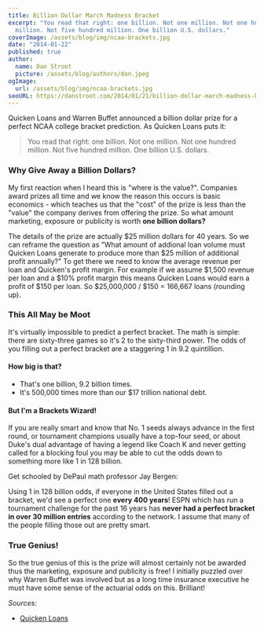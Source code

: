 ```yaml
---
title: Billion Dollar March Madness Bracket
excerpt: "You read that right: one billion. Not one million. Not one hundred
  million. Not five hundred million. One billion U.S. dollars."
coverImage: /assets/blog/img/ncaa-brackets.jpg
date: "2014-01-22"
published: true
author:
  name: Dan Stroot
  picture: /assets/blog/authors/dan.jpeg
ogImage:
  url: /assets/blog/img/ncaa-brackets.jpg
seoURL: https://danstroot.com/2014/01/21/billion-dollar-march-madness-bracket/
---
```


Quicken Loans and Warren Buffet announced a billion dollar prize for a perfect NCAA college bracket prediction. As Quicken Loans puts it:

> You read that right: one billion. Not one million. Not one hundred million. Not five hundred million. One billion U.S. dollars.

### Why Give Away a Billion Dollars?

My first reaction when I heard this is "where is the value?". Companies award prizes all time and we know the reason this occurs is basic economics - which teaches us that the "cost" of the prize is less than the "value" the company derives from offering the prize. So what amount marketing, exposure or publicity is worth **one billion dollars?**

The details of the prize are actually $25 million dollars for 40 years. So we can reframe the question as "What amount of addional loan volume must Quicken Loans generate to produce more than $25 million of additional profit annually?" To get there we need to know the average revenue per loan and Quicken's profit margin. For example if we assume $1,500 revenue per loan and a $10% profit margin this means Quicken Loans would earn a profit of $150 per loan. So $25,000,000 / $150 = 166,667 loans (rounding up).

### This All May be Moot

It's virtually impossible to predict a perfect bracket. The math is simple: there are sixty-three games so it's 2 to the sixty-third power. The odds of you filling out a perfect bracket are a staggering 1 in 9.2 quintillion.

#### How big is that?

- That's one billion, 9.2 billion times.
- It's 500,000 times more than our $17 trillion national debt.

#### But I'm a Brackets Wizard!

If you are really smart and know that No. 1 seeds always advance in the first round, or tournament champions usually have a top-four seed, or about Duke's dual advantage of having a legend like Coach K and never getting called for a blocking foul you may be able to cut the odds down to something more like 1 in 128 billion.

Get schooled by DePaul math professor Jay Bergen:

<YouTube link="https://youtu.be/O6Smkv11Mj4" />

Using 1 in 128 billion odds, if everyone in the United States filled out a bracket, we'd see a perfect one **every 400 years**! ESPN which has run a tournament challenge for the past 16 years has **never had a perfect bracket in over 30 million entries** according to the network. I assume that many of the people filling those out are pretty smart.

### True Genius!

So the true genius of this is the prize will almost certainly not be awarded thus the marketing, exposure and publicity is free! I initially puzzled over why Warren Buffet was involved but as a long time insurance executive he must have some sense of the actuarial odds on this. Brilliant!

_Sources:_

- [Quicken Loans](http://www.quickenloans.com/blog/quicken-loans-billion-dollar-bracket-challenge)
